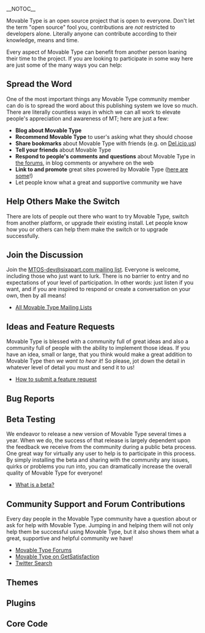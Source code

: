 __NOTOC__

Movable Type is an open source project that is open to everyone. Don't let the term "open source" fool you, contributions are ''not'' restricted to developers alone. Literally anyone can contribute according to their knowledge, means and time.

Every aspect of Movable Type can benefit from another person loaning their time to the project. If you are looking to participate in some way here are just some of the many ways you can help:

== Spread the Word ==

One of the most important things any Movable Type community member can do is to spread the word about this publishing system we love so much. There are literally countless ways in which we can all work to elevate people's appreciation and awareness of MT; here are just a few: 

* '''Blog about Movable Type'''
* '''Recommend Movable Type''' to user's asking what they should choose
* '''Share bookmarks''' about Movable Type with friends (e.g. on [http://delicious.com/tag/movabletype Del.icio.us])
* '''Tell your friends''' about Movable Type
* '''Respond to people's comments and questions''' about Movable Type in [http://forums.movabletype.org/ the forums], in blog comments or anywhere on the web
* '''Link to and promote''' great sites powered by Movable Type ([http://www.movabletype.com/showcase/ here are some]!)
* Let people know what a great and supportive community we have

== Help Others Make the Switch ==

There are lots of people out there who want to try Movable Type, switch from another platform, or upgrade their existing install. Let people know how you or others can help them make the switch or to upgrade successfully.

== Join the Discussion ==

Join the [http://www.sixapart.com/mailman/listinfo/mtos-dev MTOS-dev@sixapart.com mailing list]. Everyone is welcome, including those who just want to lurk. There is no barrier to entry and no expectations of your level of participation. In other words: just listen if you want, and if you are inspired to respond or create a conversation on your own, then by all means!

* [http://www.movabletype.org/opensource/mailing-lists.html All Movable Type Mailing Lists]

== Ideas and Feature Requests ==

Movable Type is blessed with a community full of great ideas and also a community full of people with the ability to implement those ideas. If you have an idea, small or large, that you think would make a great addition to Movable Type then ''we want to hear it''! So please, jot down the detail in whatever level of detail you must and send it to us! 

* [[How to submit a feature request]]

== Bug Reports ==

== Beta Testing ==

We endeavor to release a new version of Movable Type several times a year. When we do, the success of that release is largely dependent upon the feedback we receive from the community during a public beta process. One great way for virtually any user to help is to participate in this process. By simply installing the beta and sharing with the community any issues, quirks or problems you run into, you can dramatically increase the overall quality of Movable Type for everyone!

* [http://en.wikipedia.org/wiki/Software_release_life_cycle#Beta What is a beta?]

== Community Support and Forum Contributions ==

Every day people in the Movable Type community have a question about or ask for help with Movable Type. Jumping in and helping them will not only help them be successful using Movable Type, but it also shows them what a great, supportive and helpful community we have!

* [http://forums.movabletype.org/ Movable Type Forums]
* [http://getsatisfaction.com/sixapart/products/sixapart_movable_type Movable Type on GetSatisfaction]
* [http://search.twitter.com/search?q=movabletype+%22movable+type%22 Twitter Search]

== Themes ==

== Plugins ==

== Core Code ==